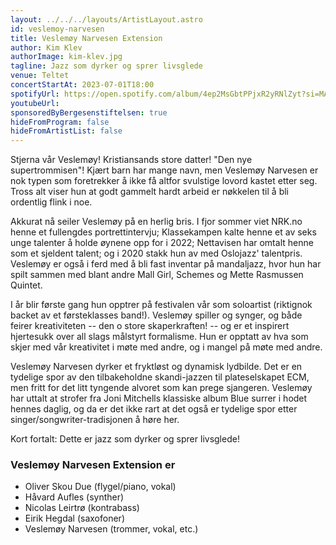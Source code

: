 ```yaml
---
layout: ../../../layouts/ArtistLayout.astro
id: veslemoy-narvesen
title: Veslemøy Narvesen Extension
author: Kim Klev
authorImage: kim-klev.jpg
tagline: Jazz som dyrker og sprer livsglede
venue: Teltet
concertStartAt: 2023-07-01T18:00
spotifyUrl: https://open.spotify.com/album/4ep2MsGbtPPjxR2yRNlZyt?si=MAZFxRAgQuaYP5Mg6Eu6EA
youtubeUrl:
sponsoredByBergesenstiftelsen: true
hideFromProgram: false
hideFromArtistList: false
---
```


Stjerna vår Veslemøy! Kristiansands store datter! "Den nye supertrommisen"! Kjært barn har mange navn, men Veslemøy Narvesen er nok typen som foretrekker å ikke få altfor svulstige lovord kastet etter seg. Tross alt viser hun at godt gammelt hardt arbeid er nøkkelen til å bli ordentlig flink i noe.

Akkurat nå seiler Veslemøy på en herlig bris. I fjor sommer viet NRK.no henne et fullengdes portrettintervju; Klassekampen kalte henne et av seks unge talenter å holde øynene opp for i 2022; Nettavisen har omtalt henne som et sjeldent talent; og i 2020 stakk hun av med Oslojazz' talentpris. Veslemøy er også i ferd med å bli fast inventar på mandaljazz, hvor hun har spilt sammen med blant andre Mall Girl, Schemes og Mette Rasmussen Quintet.

I år blir første gang hun opptrer på festivalen vår som soloartist (riktignok backet av et førsteklasses band!). Veslemøy spiller og synger, og både feirer kreativiteten -- den o store skaperkraften! -- og er et inspirert hjertesukk over all slags målstyrt formalisme. Hun er opptatt av hva som skjer med vår kreativitet i møte med andre, og i mangel på møte med andre.

Veslemøy Narvesen dyrker et fryktløst og dynamisk lydbilde. Det er en tydelige spor av den tilbakeholdne skandi-jazzen til plateselskapet ECM, men fritt for det litt tyngende alvoret som kan prege sjangeren. Veslemøy har uttalt at strofer fra Joni Mitchells klassiske album Blue surrer i hodet hennes daglig, og da er det ikke rart at det også er tydelige spor etter singer/songwriter-tradisjonen å høre her.

Kort fortalt: Dette er jazz som dyrker og sprer livsglede!

### Veslemøy Narvesen Extension er

- Oliver Skou Due (flygel/piano, vokal)
- Håvard Aufles (synther)
- Nicolas Leirtrø (kontrabass)
- Eirik Hegdal (saxofoner)
- Veslemøy Narvesen (trommer, vokal, etc.)
